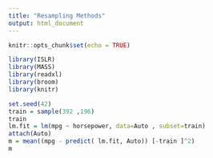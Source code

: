 ```yaml
---
title: "Resampling Methods"
output: html_document
---
```


```r
knitr::opts_chunk$set(echo = TRUE)
```

```r

library(ISLR)
library(MASS)
library(readxl)
library(broom)
library(knitr)

```

```r
set.seed(42)
train = sample(392 ,196)
train
lm.fit = lm(mpg ~ horsepower, data=Auto , subset=train)
attach(Auto)
m = mean((mpg - predict( lm.fit, Auto)) [-train ]^2)
m


```